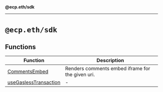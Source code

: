**@ecp.eth/sdk**

***

# `@ecp.eth/sdk`

## Functions

| Function | Description |
| ------ | ------ |
| [CommentsEmbed](/sdk-reference/react/functions/CommentsEmbed.mdx) | Renders comments embed iframe for the given uri. |
| [useGaslessTransaction](/sdk-reference/react/functions/useGaslessTransaction.mdx) | - |

